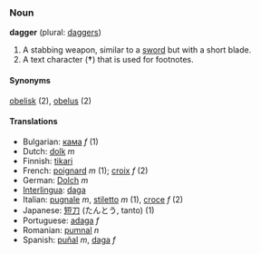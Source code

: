 ===Noun===
'''dagger''' (plural: [[daggers]])
#A stabbing weapon, similar to a [[sword]] but with a short blade.
#A text character ('''&dagger;''') that is used for footnotes.

====Synonyms====
[[obelisk]] (2), [[obelus]] (2)

====Translations====
*Bulgarian: [[кама]] ''f'' (1)
*Dutch: [[dolk]] ''m''
*Finnish: [[tikari]]
*French: [[poignard]] ''m'' (1); [[croix]] ''f'' (2)
*German: [[Dolch]] ''m''
*[[Interlingua]]: [[daga]]
*Italian: [[pugnale]] ''m'', [[stiletto]] ''m'' (1), [[croce]] ''f'' (2)
*Japanese: [[短刀]] (たんとう, tanto) (1)
*Portuguese: [[adaga]] ''f''
*Romanian: [[pumnal]] ''n''
*Spanish: [[puñal]] ''m'', [[daga]] ''f''